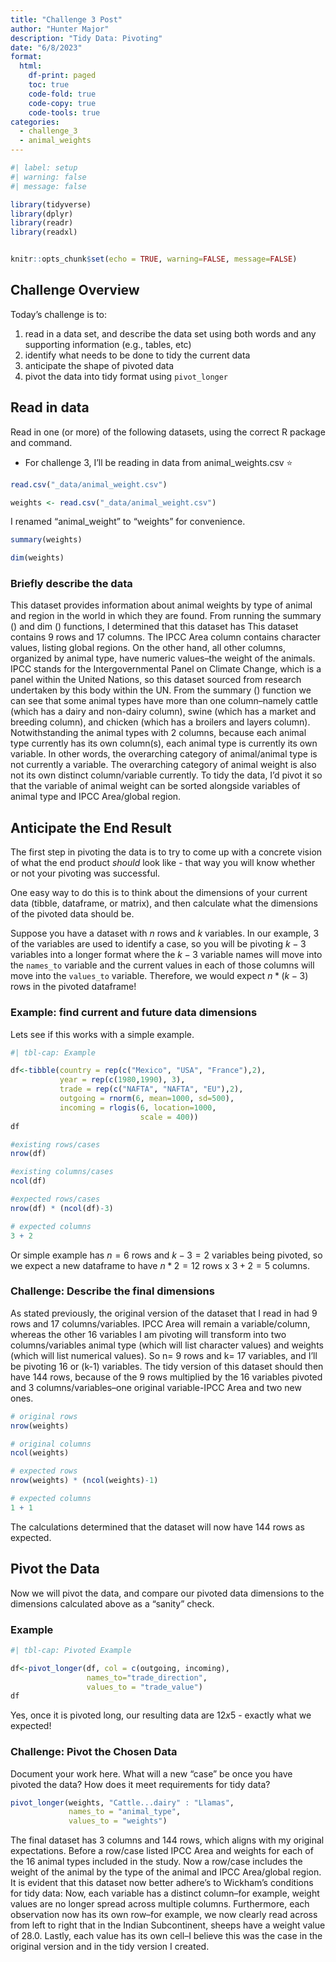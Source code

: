 ```yaml
---
title: "Challenge 3 Post"
author: "Hunter Major"
description: "Tidy Data: Pivoting"
date: "6/8/2023"
format:
  html:
    df-print: paged
    toc: true
    code-fold: true
    code-copy: true
    code-tools: true
categories:
  - challenge_3
  - animal_weights
---
```


```r
#| label: setup
#| warning: false
#| message: false

library(tidyverse)
library(dplyr)
library(readr)
library(readxl)


knitr::opts_chunk$set(echo = TRUE, warning=FALSE, message=FALSE)
```

## Challenge Overview

Today's challenge is to:

1.  read in a data set, and describe the data set using both words and any supporting information (e.g., tables, etc)
2.  identify what needs to be done to tidy the current data
3.  anticipate the shape of pivoted data
4.  pivot the data into tidy format using `pivot_longer`

## Read in data

Read in one (or more) of the following datasets, using the correct R package and command.

-  For challenge 3, I'll be reading in data from animal_weights.csv ⭐


```r
read.csv("_data/animal_weight.csv")

```

```r
weights <- read.csv("_data/animal_weight.csv")
```
I renamed "animal_weight" to "weights" for convenience.

```r
summary(weights)

dim(weights)
```


### Briefly describe the data

This dataset provides information about animal weights by type of animal and region in the world in which they are found. From running the summary () and dim () functions, I determined that this dataset has  This dataset contains 9 rows and 17 columns. The IPCC Area column contains character values, listing global regions. On the other hand, all other columns, organized by animal type, have numeric values--the weight of the animals. IPCC stands for the Intergovernmental Panel on Climate Change, which is a panel within the United Nations, so this dataset sourced from research undertaken by this body within the UN. From the summary () function we can see that some animal types have more than one column--namely cattle (which has a dairy and non-dairy column), swine (which has a market and breeding column), and chicken (which has a broilers and layers column). Notwithstanding the animal types with 2 columns, because each animal type currently has its own column(s), each animal type is currently its own variable. In other words, the overarching category of animal/animal type is not currently a variable. The overarching category of animal weight is also not its own distinct column/variable currently. To tidy the data, I'd pivot it so that the variable of animal weight can be sorted alongside variables of animal type and IPCC Area/global region.

## Anticipate the End Result

The first step in pivoting the data is to try to come up with a concrete vision of what the end product *should* look like - that way you will know whether or not your pivoting was successful.

One easy way to do this is to think about the dimensions of your current data (tibble, dataframe, or matrix), and then calculate what the dimensions of the pivoted data should be.

Suppose you have a dataset with $n$ rows and $k$ variables. In our example, 3 of the variables are used to identify a case, so you will be pivoting $k-3$ variables into a longer format where the $k-3$ variable names will move into the `names_to` variable and the current values in each of those columns will move into the `values_to` variable. Therefore, we would expect $n * (k-3)$ rows in the pivoted dataframe!

### Example: find current and future data dimensions

Lets see if this works with a simple example.

```r
#| tbl-cap: Example

df<-tibble(country = rep(c("Mexico", "USA", "France"),2),
           year = rep(c(1980,1990), 3), 
           trade = rep(c("NAFTA", "NAFTA", "EU"),2),
           outgoing = rnorm(6, mean=1000, sd=500),
           incoming = rlogis(6, location=1000, 
                             scale = 400))
df

#existing rows/cases
nrow(df)

#existing columns/cases
ncol(df)

#expected rows/cases
nrow(df) * (ncol(df)-3)

# expected columns 
3 + 2
```

Or simple example has $n = 6$ rows and $k - 3 = 2$ variables being pivoted, so we expect a new dataframe to have $n * 2 = 12$ rows x $3 + 2 = 5$ columns.

### Challenge: Describe the final dimensions

 As stated previously, the original version of the dataset that I read in had 9 rows and 17 columns/variables. IPCC Area will remain a variable/column, whereas the other 16 variables I am pivoting will transform into two columns/variables animal type (which will list character values) and weights (which will list numerical values). So n= 9 rows and k= 17 variables, and I'll be pivoting 16 or (k-1) variables. The tidy version of this dataset should then have 144 rows, because of the 9 rows multiplied by the 16 variables pivoted and 3 columns/variables--one original variable-IPCC Area and two new ones.

```r
# original rows
nrow(weights)

```
```r
# original columns
ncol(weights)
```
```r
# expected rows
nrow(weights) * (ncol(weights)-1)
```
```r
# expected columns
1 + 1
```

The calculations determined that the dataset will now have 144 rows as expected.

## Pivot the Data

Now we will pivot the data, and compare our pivoted data dimensions to the dimensions calculated above as a "sanity" check.

### Example

```r
#| tbl-cap: Pivoted Example

df<-pivot_longer(df, col = c(outgoing, incoming),
                 names_to="trade_direction",
                 values_to = "trade_value")
df
```

Yes, once it is pivoted long, our resulting data are $12x5$ - exactly what we expected!

### Challenge: Pivot the Chosen Data

Document your work here. What will a new "case" be once you have pivoted the data? How does it meet requirements for tidy data?

```r
pivot_longer(weights, "Cattle...dairy" : "Llamas",
             names_to = "animal_type",
             values_to = "weights")


```

The final dataset has 3 columns and 144 rows, which aligns with my original expectations. Before a row/case listed IPCC Area and weights for each of the 16 animal types included in the study. Now a row/case includes the weight of the animal by the type of the animal and IPCC Area/global region. It is evident that this dataset now better adhere's to Wickham's conditions for tidy data: Now, each variable has a distinct column--for example, weight values are no longer spread across multiple columns. Furthermore, each observation now has its own row--for example, we now clearly read across from left to right that in the Indian Subcontinent, sheeps have a weight value of 28.0. Lastly, each value has its own cell--I believe this was the case in the original version and in the tidy version I created.
